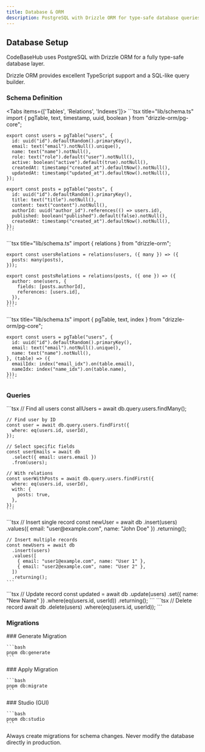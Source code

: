 ```yaml
---
title: Database & ORM
description: PostgreSQL with Drizzle ORM for type-safe database queries
---
```


## Database Setup

CodeBaseHub uses PostgreSQL with Drizzle ORM for a fully type-safe database layer.

<Callout>
Drizzle ORM provides excellent TypeScript support and a SQL-like query builder.
</Callout>

### Schema Definition

<Tabs items={['Tables', 'Relations', 'Indexes']}>
  <Tab value="Tables">
    ```tsx title="lib/schema.ts"
    import { pgTable, text, timestamp, uuid, boolean } from "drizzle-orm/pg-core";

    export const users = pgTable("users", {
      id: uuid("id").defaultRandom().primaryKey(),
      email: text("email").notNull().unique(),
      name: text("name").notNull(),
      role: text("role").default("user").notNull(),
      active: boolean("active").default(true).notNull(),
      createdAt: timestamp("created_at").defaultNow().notNull(),
      updatedAt: timestamp("updated_at").defaultNow().notNull(),
    });

    export const posts = pgTable("posts", {
      id: uuid("id").defaultRandom().primaryKey(),
      title: text("title").notNull(),
      content: text("content").notNull(),
      authorId: uuid("author_id").references(() => users.id),
      published: boolean("published").default(false).notNull(),
      createdAt: timestamp("created_at").defaultNow().notNull(),
    });
    ```
  </Tab>

  <Tab value="Relations">
    ```tsx title="lib/schema.ts"
    import { relations } from "drizzle-orm";

    export const usersRelations = relations(users, ({ many }) => ({
      posts: many(posts),
    }));

    export const postsRelations = relations(posts, ({ one }) => ({
      author: one(users, {
        fields: [posts.authorId],
        references: [users.id],
      }),
    }));
    ```
  </Tab>

  <Tab value="Indexes">
    ```tsx title="lib/schema.ts"
    import { pgTable, text, index } from "drizzle-orm/pg-core";

    export const users = pgTable("users", {
      id: uuid("id").defaultRandom().primaryKey(),
      email: text("email").notNull().unique(),
      name: text("name").notNull(),
    }, (table) => ({
      emailIdx: index("email_idx").on(table.email),
      nameIdx: index("name_idx").on(table.name),
    }));
    ```
  </Tab>
</Tabs>

### Queries

<Accordions>
  <Accordion title="Select Queries">
    ```tsx
    // Find all users
    const allUsers = await db.query.users.findMany();

    // Find user by ID
    const user = await db.query.users.findFirst({
      where: eq(users.id, userId),
    });

    // Select specific fields
    const userEmails = await db
      .select({ email: users.email })
      .from(users);

    // With relations
    const userWithPosts = await db.query.users.findFirst({
      where: eq(users.id, userId),
      with: {
        posts: true,
      },
    });
    ```
  </Accordion>

  <Accordion title="Insert Queries">
    ```tsx
    // Insert single record
    const newUser = await db
      .insert(users)
      .values({ email: "user@example.com", name: "John Doe" })
      .returning();

    // Insert multiple records
    const newUsers = await db
      .insert(users)
      .values([
        { email: "user1@example.com", name: "User 1" },
        { email: "user2@example.com", name: "User 2" },
      ])
      .returning();
    ```
  </Accordion>

  <Accordion title="Update Queries">
    ```tsx
    // Update record
    const updated = await db
      .update(users)
      .set({ name: "New Name" })
      .where(eq(users.id, userId))
      .returning();
    ```
  </Accordion>

  <Accordion title="Delete Queries">
    ```tsx
    // Delete record
    await db
      .delete(users)
      .where(eq(users.id, userId));
    ```
  </Accordion>
</Accordions>

### Migrations

<Steps>
  <Step>
    ### Generate Migration

    ```bash
    pnpm db:generate
    ```
  </Step>

  <Step>
    ### Apply Migration

    ```bash
    pnpm db:migrate
    ```
  </Step>

  <Step>
    ### Studio (GUI)

    ```bash
    pnpm db:studio
    ```
  </Step>
</Steps>

<Callout type="warn">
Always create migrations for schema changes. Never modify the database directly in production.
</Callout>
